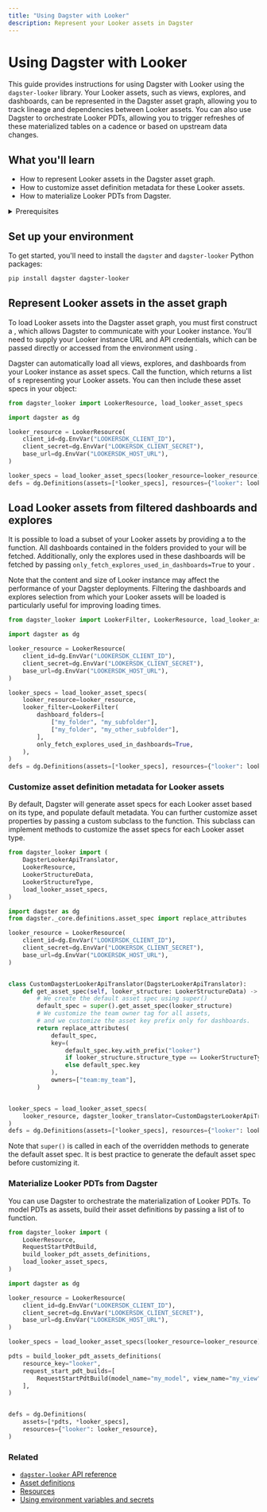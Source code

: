 ```yaml
---
title: "Using Dagster with Looker"
description: Represent your Looker assets in Dagster
---
```


# Using Dagster with Looker

<ExperimentalCallout />

This guide provides instructions for using Dagster with Looker using the `dagster-looker` library. Your Looker assets, such as views, explores, and dashboards, can be represented in the Dagster asset graph, allowing you to track lineage and dependencies between Looker assets. You can also use Dagster to orchestrate Looker PDTs, allowing you to trigger refreshes of these materialized tables on a cadence or based on upstream data changes.

## What you'll learn

- How to represent Looker assets in the Dagster asset graph.
- How to customize asset definition metadata for these Looker assets.
- How to materialize Looker PDTs from Dagster.

<details>
  <summary>Prerequisites</summary>

- The `dagster-looker` library installed in your environment
- Familiarity with asset definitions and the Dagster asset graph
- Familiarity with Dagster resources - Familiarity with Power BI concepts, like semantic models, data sources, reports, and dashboards
- A Looker instance
- Looker API credentials to access your Looker instance. For more information, see [Looker API authentication](https://cloud.google.com/looker/docs/api-auth) in the Looker documentation.

</details>

## Set up your environment

To get started, you'll need to install the `dagster` and `dagster-looker` Python packages:

```bash
pip install dagster dagster-looker
```

## Represent Looker assets in the asset graph

To load Looker assets into the Dagster asset graph, you must first construct a <PyObject module="dagster_looker" object="LookerResource" />, which allows Dagster to communicate with your Looker instance. You'll need to supply your Looker instance URL and API credentials, which can be passed directly or accessed from the environment using <PyObject object="EnvVar" />.

Dagster can automatically load all views, explores, and dashboards from your Looker instance as asset specs. Call the <PyObject module="dagster_looker" method="load_looker_asset_specs" /> function, which returns a list of <PyObject object="AssetSpec" />s representing your Looker assets. You can then include these asset specs in your <PyObject object="Definitions" /> object:

```python file=/integrations/looker/representing-looker-assets.py
from dagster_looker import LookerResource, load_looker_asset_specs

import dagster as dg

looker_resource = LookerResource(
    client_id=dg.EnvVar("LOOKERSDK_CLIENT_ID"),
    client_secret=dg.EnvVar("LOOKERSDK_CLIENT_SECRET"),
    base_url=dg.EnvVar("LOOKERSDK_HOST_URL"),
)

looker_specs = load_looker_asset_specs(looker_resource=looker_resource)
defs = dg.Definitions(assets=[*looker_specs], resources={"looker": looker_resource})
```

## Load Looker assets from filtered dashboards and explores

It is possible to load a subset of your Looker assets by providing a <PyObject module="dagster_looker" method="LookerFilter" /> to the <PyObject module="dagster_looker" method="load_looker_asset_specs" /> function. All dashboards contained in the folders provided to your <PyObject module="dagster_looker" method="LookerFilter" /> will be fetched. Additionally, only the explores used in these dashboards will be fetched by passing `only_fetch_explores_used_in_dashboards=True` to your <PyObject module="dagster_looker" method="LookerFilter" />.

Note that the content and size of Looker instance may affect the performance of your Dagster deployments. Filtering the dashboards and explores selection from which your Looker assets will be loaded is particularly useful for improving loading times.

```python file=/integrations/looker/filtering-looker-assets.py
from dagster_looker import LookerFilter, LookerResource, load_looker_asset_specs

import dagster as dg

looker_resource = LookerResource(
    client_id=dg.EnvVar("LOOKERSDK_CLIENT_ID"),
    client_secret=dg.EnvVar("LOOKERSDK_CLIENT_SECRET"),
    base_url=dg.EnvVar("LOOKERSDK_HOST_URL"),
)

looker_specs = load_looker_asset_specs(
    looker_resource=looker_resource,
    looker_filter=LookerFilter(
        dashboard_folders=[
            ["my_folder", "my_subfolder"],
            ["my_folder", "my_other_subfolder"],
        ],
        only_fetch_explores_used_in_dashboards=True,
    ),
)
defs = dg.Definitions(assets=[*looker_specs], resources={"looker": looker_resource})
```

### Customize asset definition metadata for Looker assets

By default, Dagster will generate asset specs for each Looker asset based on its type, and populate default metadata. You can further customize asset properties by passing a custom <PyObject module="dagster_looker" object="DagsterLookerApiTranslator" /> subclass to the <PyObject module="dagster_looker" method="load_looker_asset_specs" /> function. This subclass can implement methods to customize the asset specs for each Looker asset type.

```python file=/integrations/looker/customize-looker-assets.py
from dagster_looker import (
    DagsterLookerApiTranslator,
    LookerResource,
    LookerStructureData,
    LookerStructureType,
    load_looker_asset_specs,
)

import dagster as dg
from dagster._core.definitions.asset_spec import replace_attributes

looker_resource = LookerResource(
    client_id=dg.EnvVar("LOOKERSDK_CLIENT_ID"),
    client_secret=dg.EnvVar("LOOKERSDK_CLIENT_SECRET"),
    base_url=dg.EnvVar("LOOKERSDK_HOST_URL"),
)


class CustomDagsterLookerApiTranslator(DagsterLookerApiTranslator):
    def get_asset_spec(self, looker_structure: LookerStructureData) -> dg.AssetSpec:
        # We create the default asset spec using super()
        default_spec = super().get_asset_spec(looker_structure)
        # We customize the team owner tag for all assets,
        # and we customize the asset key prefix only for dashboards.
        return replace_attributes(
            default_spec,
            key=(
                default_spec.key.with_prefix("looker")
                if looker_structure.structure_type == LookerStructureType.DASHBOARD
                else default_spec.key
            ),
            owners=["team:my_team"],
        )


looker_specs = load_looker_asset_specs(
    looker_resource, dagster_looker_translator=CustomDagsterLookerApiTranslator
)
defs = dg.Definitions(assets=[*looker_specs], resources={"looker": looker_resource})
```

Note that `super()` is called in each of the overridden methods to generate the default asset spec. It is best practice to generate the default asset spec before customizing it.

### Materialize Looker PDTs from Dagster

You can use Dagster to orchestrate the materialization of Looker PDTs. To model PDTs as assets, build their asset definitions by passing a list of <PyObject module="dagster_looker" object="RequestStartPdtBuild" /> to <PyObject module="dagster_looker" method="build_looker_pdt_assets_definitions" /> function.

```python file=/integrations/looker/materializing-looker-pdts.py
from dagster_looker import (
    LookerResource,
    RequestStartPdtBuild,
    build_looker_pdt_assets_definitions,
    load_looker_asset_specs,
)

import dagster as dg

looker_resource = LookerResource(
    client_id=dg.EnvVar("LOOKERSDK_CLIENT_ID"),
    client_secret=dg.EnvVar("LOOKERSDK_CLIENT_SECRET"),
    base_url=dg.EnvVar("LOOKERSDK_HOST_URL"),
)

looker_specs = load_looker_asset_specs(looker_resource=looker_resource)

pdts = build_looker_pdt_assets_definitions(
    resource_key="looker",
    request_start_pdt_builds=[
        RequestStartPdtBuild(model_name="my_model", view_name="my_view")
    ],
)


defs = dg.Definitions(
    assets=[*pdts, *looker_specs],
    resources={"looker": looker_resource},
)
```

### Related

- [`dagster-looker` API reference](/\_apidocs/libraries/dagster-looker)
- [Asset definitions](/concepts/assets/software-defined-assets)
- [Resources](/concepts/resources)
- [Using environment variables and secrets](/guides/dagster/using-environment-variables-and-secrets)
